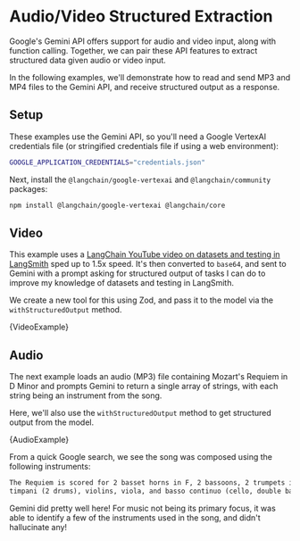 # Audio/Video Structured Extraction

Google's Gemini API offers support for audio and video input, along with function calling.
Together, we can pair these API features to extract structured data given audio or video input.

In the following examples, we'll demonstrate how to read and send MP3 and MP4 files to the Gemini API, and receive structured output as a response.

## Setup

These examples use the Gemini API, so you'll need a Google VertexAI credentials file (or stringified credentials file if using a web environment):

```bash
GOOGLE_APPLICATION_CREDENTIALS="credentials.json"
```

Next, install the `@langchain/google-vertexai` and `@langchain/community` packages:


<IntegrationInstallTooltip></IntegrationInstallTooltip>

```bash npm2yarn
npm install @langchain/google-vertexai @langchain/core
```

## Video

This example uses a [LangChain YouTube video on datasets and testing in LangSmith](https://www.youtube.com/watch?v=N9hjO-Uy1Vo) sped up to 1.5x speed.
It's then converted to `base64`, and sent to Gemini with a prompt asking for structured output of tasks I can do to improve my knowledge of datasets and testing in LangSmith.

We create a new tool for this using Zod, and pass it to the model via the `withStructuredOutput` method.



<CodeBlock language="typescript">{VideoExample}</CodeBlock>

## Audio

The next example loads an audio (MP3) file containing Mozart's Requiem in D Minor and prompts Gemini to return a single array of strings, with each string being an instrument from the song.

Here, we'll also use the `withStructuredOutput` method to get structured output from the model.


<CodeBlock language="typescript">{AudioExample}</CodeBlock>

From a quick Google search, we see the song was composed using the following instruments:

```txt
The Requiem is scored for 2 basset horns in F, 2 bassoons, 2 trumpets in D, 3 trombones (alto, tenor, and bass),
timpani (2 drums), violins, viola, and basso continuo (cello, double bass, and organ).
```

Gemini did pretty well here! For music not being its primary focus, it was able to identify a few of the instruments used in the song, and didn't hallucinate any!
